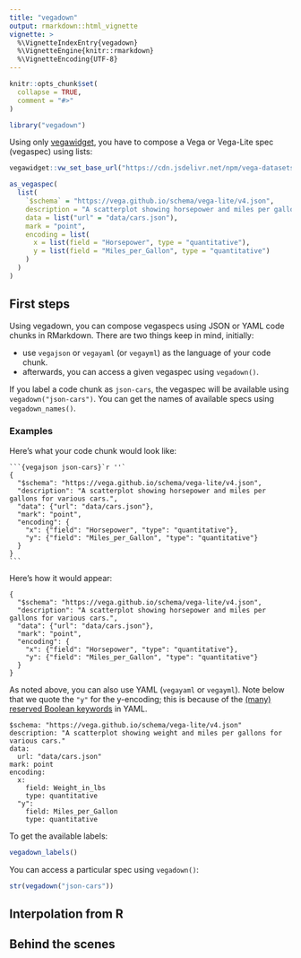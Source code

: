 ```yaml
---
title: "vegadown"
output: rmarkdown::html_vignette
vignette: >
  %\VignetteIndexEntry{vegadown}
  %\VignetteEngine{knitr::rmarkdown}
  %\VignetteEncoding{UTF-8}
---
```


```r
knitr::opts_chunk$set(
  collapse = TRUE,
  comment = "#>"
)
```

```r
library("vegadown")
```

Using only [vegawidget](https://vegawidget.github.io/vegawidget), you have to compose a Vega or Vega-Lite spec (vegaspec) using lists:

```r
vegawidget::vw_set_base_url("https://cdn.jsdelivr.net/npm/vega-datasets@2")

as_vegaspec(
  list(
    `$schema` = "https://vega.github.io/schema/vega-lite/v4.json",
    description = "A scatterplot showing horsepower and miles per gallons for various cars.",
    data = list("url" = "data/cars.json"),
    mark = "point",
    encoding = list(
      x = list(field = "Horsepower", type = "quantitative"),
      y = list(field = "Miles_per_Gallon", type = "quantitative")
    )  
  ) 
)
```

## First steps

Using vegadown, you can compose vegaspecs using JSON or YAML code chunks in RMarkdown. There are two things keep in mind, initially:

- use `vegajson` or `vegayaml` (or `vegayml`) as the language of your code chunk.
- afterwards, you can access a given vegaspec using `vegadown()`.

If you label a code chunk as `json-cars`, the vegaspec will be available using `vegadown("json-cars")`.
You can get the names of available specs using `vegadown_names()`.

### Examples

Here's what your code chunk would look like:

````
```{vegajson json-cars}`r ''`
{
  "$schema": "https://vega.github.io/schema/vega-lite/v4.json",
  "description": "A scatterplot showing horsepower and miles per gallons for various cars.",
  "data": {"url": "data/cars.json"},
  "mark": "point",
  "encoding": {
    "x": {"field": "Horsepower", "type": "quantitative"},
    "y": {"field": "Miles_per_Gallon", "type": "quantitative"}
  }
}
```
````

Here's how it would appear:

```vegajson
{
  "$schema": "https://vega.github.io/schema/vega-lite/v4.json",
  "description": "A scatterplot showing horsepower and miles per gallons for various cars.",
  "data": {"url": "data/cars.json"},
  "mark": "point",
  "encoding": {
    "x": {"field": "Horsepower", "type": "quantitative"},
    "y": {"field": "Miles_per_Gallon", "type": "quantitative"}
  }
}
```

As noted above, you can also use YAML (`vegayaml` or `vegayml`). 
Note below that we quote the `"y"` for the y-encoding; this is because of the [(many) reserved Boolean keywords](https://yaml.org/type/bool.html) in YAML.

```vegayaml
$schema: "https://vega.github.io/schema/vega-lite/v4.json"
description: "A scatterplot showing weight and miles per gallons for various cars."
data: 
  url: "data/cars.json"
mark: point
encoding: 
  x: 
    field: Weight_in_lbs
    type: quantitative
  "y": 
    field: Miles_per_Gallon
    type: quantitative
```

To get the available labels:

```r
vegadown_labels()
```

You can access a particular spec using `vegadown()`:

```r
str(vegadown("json-cars"))
```

## Interpolation from R

## Behind the scenes
